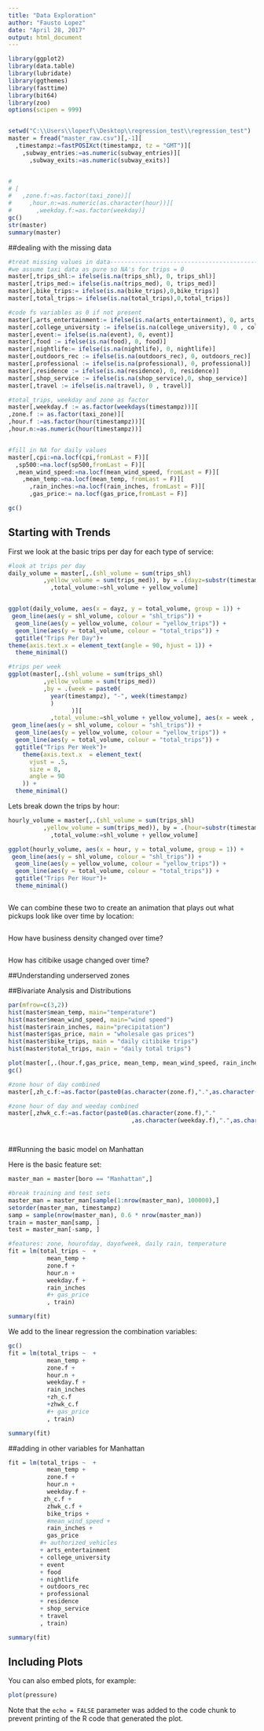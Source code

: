 ```yaml
---
title: "Data Exploration"
author: "Fausto Lopez"
date: "April 28, 2017"
output: html_document
---
```


```r
library(ggplot2)
library(data.table)
library(lubridate)
library(ggthemes)
library(fasttime)
library(bit64)
library(zoo)
options(scipen = 999)


setwd("C:\\Users\\lopezf\\Desktop\\regression_test\\regression_test")
master = fread("master_raw.csv")[,-1][
  ,timestampz:=fastPOSIXct(timestampz, tz = "GMT")][
    ,subway_entries:=as.numeric(subway_entries)][
      ,subway_exits:=as.numeric(subway_exits)]


# 
# [
#   ,zone.f:=as.factor(taxi_zone)][
#     ,hour.n:=as.numeric(as.character(hour))][
#       ,weekday.f:=as.factor(weekday)]
gc()
str(master)
summary(master)
```


##dealing with the missing data

```r

#treat missing values in data--------------------------------------------------------------
#we assume taxi data as pure so NA's for trips = 0
master[,trips_shl:= ifelse(is.na(trips_shl), 0, trips_shl)]
master[,trips_med:= ifelse(is.na(trips_med), 0, trips_med)]
master[,bike_trips:= ifelse(is.na(bike_trips),0,bike_trips)]
master[,total_trips:= ifelse(is.na(total_trips),0,total_trips)]

#code fs variables as 0 if not present 
master[,arts_entertainment:= ifelse(is.na(arts_entertainment), 0, arts_entertainment)]
master[,college_university := ifelse(is.na(college_university), 0 , college_university)]
master[,event:= ifelse(is.na(event), 0, event)]
master[,food := ifelse(is.na(food), 0, food)]
master[,nightlife:= ifelse(is.na(nightlife), 0, nightlife)]
master[,outdoors_rec := ifelse(is.na(outdoors_rec), 0, outdoors_rec)]
master[,professional := ifelse(is.na(professional), 0, professional)]
master[,residence := ifelse(is.na(residence), 0, residence)]
master[,shop_service := ifelse(is.na(shop_service),0, shop_service)]
master[,travel := ifelse(is.na(travel), 0 , travel)]

#total_trips, weekday and zone as factor
master[,weekday.f := as.factor(weekdays(timestampz))][
,zone.f := as.factor(taxi_zone)][
,hour.f :=as.factor(hour(timestampz))][
,hour.n:=as.numeric(hour(timestampz))]


#fill in NA for daily values 
master[,cpi:=na.locf(cpi,fromLast = F)][
  ,sp500:=na.locf(sp500,fromLast = F)][
  ,mean_wind_speed:=na.locf(mean_wind_speed, fromLast = F)][
    ,mean_temp:=na.locf(mean_temp, fromLast = F)][
      ,rain_inches:=na.locf(rain_inches, fromLast = F)][
      ,gas_price:= na.locf(gas_price,fromLast = F)]

gc()


```

## Starting with Trends

First we look at the basic trips per day for each type of service:

```r

#look at trips per day 
daily_volume = master[,.(shl_volume = sum(trips_shl)
          ,yellow_volume = sum(trips_med)), by = .(dayz=substr(timestampz, 1, 10))][
            ,total_volume:=shl_volume + yellow_volume]


ggplot(daily_volume, aes(x = dayz, y = total_volume, group = 1)) + 
 geom_line(aes(y = shl_volume, colour = "shl_trips")) +
  geom_line(aes(y = yellow_volume, colour = "yellow_trips")) +
  geom_line(aes(y = total_volume, colour = "total_trips")) + 
  ggtitle("Trips Per Day")+
theme(axis.text.x = element_text(angle = 90, hjust = 1)) +
  theme_minimal()

#trips per week
ggplot(master[,.(shl_volume = sum(trips_shl)
          ,yellow_volume = sum(trips_med))
          ,by = .(week = paste0(
            year(timestampz), "-", week(timestampz)
            )
                  )][
            ,total_volume:=shl_volume + yellow_volume], aes(x = week , y = total_volume, group = 1)) + 
 geom_line(aes(y = shl_volume, colour = "shl_trips")) +
  geom_line(aes(y = yellow_volume, colour = "yellow_trips")) +
  geom_line(aes(y = total_volume, colour = "total_trips")) + 
  ggtitle("Trips Per Week")+
    theme(axis.text.x  = element_text(
      vjust = .5,
      size = 8,
      angle = 90
    )) +
  theme_minimal()


```

Lets break down the trips by hour:

```r
hourly_volume = master[,.(shl_volume = sum(trips_shl)
          ,yellow_volume = sum(trips_med)), by = .(hour=substr(timestampz, 12, 13))][
            ,total_volume:=shl_volume + yellow_volume]

ggplot(hourly_volume, aes(x = hour, y = total_volume, group = 1)) + 
 geom_line(aes(y = shl_volume, colour = "shl_trips")) +
  geom_line(aes(y = yellow_volume, colour = "yellow_trips")) +
  geom_line(aes(y = total_volume, colour = "total_trips")) + 
  ggtitle("Trips Per Hour")+
  theme_minimal()



```


We can combine these two to create an animation that plays out what pickups look like over time by location:

```r

```


How have business density changed over time?

```r

```

How has citibike usage changed over time?



##Understanding underserved zones





##Bivariate Analysis and Distributions

```r
par(mfrow=c(3,2))
hist(master$mean_temp, main="temperature")
hist(master$mean_wind_speed, main="wind speed")
hist(master$rain_inches, main="precipitation")
hist(master$gas_price, main = "wholesale gas prices")
hist(master$bike_trips, main = "daily citibike trips")
hist(master$total_trips, main = "daily total trips")

```


```r
plot(master[,.(hour.f,gas_price, mean_temp, mean_wind_speed, rain_inches, total_trips)])
gc()
```



```r

#zone hour of day combined
master[,zh_c.f:=as.factor(paste0(as.character(zone.f),".",as.character(hour.f)))]

#zone hour of day and weeday combined
master[,zhwk_c.f:=as.factor(paste0(as.character(zone.f),"."
                                   ,as.character(weekday.f),".",as.character(hour.f)))]




```






##Running the basic model on Manhattan


Here is the basic feature set:
```r

master_man = master[boro == "Manhattan",]

#break training and test sets
master_man = master_man[sample(1:nrow(master_man), 100000),]
setorder(master_man, timestampz)
samp = sample(nrow(master_man), 0.6 * nrow(master_man))
train = master_man[samp, ]
test = master_man[-samp, ]

#features: zone, hourofday, dayofweek, daily rain, temperature
fit = lm(total_trips ~  + 
           mean_temp +
           zone.f +
           hour.n +
           weekday.f +
           rain_inches 
           #+ gas_price 
           , train)

summary(fit)

```


We add to the linear regression the combination variables:
```r
gc()
fit = lm(total_trips ~  + 
           mean_temp +
           zone.f +
           hour.n +
           weekday.f +
           rain_inches 
           +zh_c.f 
           +zhwk_c.f
           #+ gas_price 
           , train)

summary(fit)

```



##adding in other variables for Manhattan

```r



fit = lm(total_trips ~  + 
           mean_temp +
           zone.f +
           hour.n +
           weekday.f +
          zh_c.f +
           zhwk_c.f + 
           bike_trips +
           #mean_wind_speed + 
           rain_inches +
           gas_price 
         #+ authorized_vehicles
         + arts_entertainment
         + college_university
         + event
         + food
         + nightlife
         + outdoors_rec
         + professional      
         + residence
         + shop_service
         + travel
         , train)

summary(fit)


```




## Including Plots

You can also embed plots, for example:

```r
plot(pressure)
```

Note that the `echo = FALSE` parameter was added to the code chunk to prevent printing of the R code that generated the plot.
